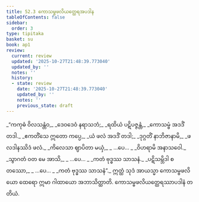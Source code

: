 ```yaml
---
title: 52.3 ကောသမ္ဗဖလိယတ္ထေရအပဒါန
tableOfContents: false
sidebar:
  order: 3
type: tipitaka
basket: su
book: ap1
review:
  current: review
  updated: '2025-10-27T21:48:39.773040'
  updated_by: ''
  notes: ''
  history:
  - state: review
    date: '2025-10-27T21:48:39.773040'
    updated_by: ''
    notes: ''
    previous_state: draft
---
```



<ReviewStatus review={frontmatter.review} showDetails={true} />

<HypothesisAnnotation frontmatter={frontmatter} />

<DynamicBreadcrumb />

<Division number="12" book="ap1" e="ch" v="20" p="430">

<Paragraph number="6706" type="verses" book="ap1">
_“ကကုဓံ ဝိလသန္တံဝ,_  
_ဒေဝဒေဝံ နရာသဘံ;_  
_ရထိယံ ပဋိပဇ္ဇန္တံ,_  
_ကောသမ္ဗံ အဒဒိံ တဒါ._  

</Paragraph>

</Division>
<Division number="13" book="ap1" e="ch" v="20" p="430">

<Paragraph number="6707" type="verses" book="ap1">
_ဧကတိံသေ ဣတော ကပ္ပေ,_  
_ယံ ဖလံ အဒဒိံ တဒါ;_  
_ဒုဂ္ဂတိံ နာဘိဇာနာမိ,_  
_ဖလဒါနဿိဒံ ဖလံ._  

</Paragraph>

</Division>
<Division number="14" book="ap1" e="ch" v="20" p="430">

<Paragraph number="6708" type="verses" book="ap1">
_ကိလေသာ ဈာပိတာ မယှံ,_  
_ …ပေ… _  
_ဝိဟရာမိ အနာသဝေါ._  

</Paragraph>

</Division>
<Division number="15" book="ap1" e="ch" v="20" p="430">

<Paragraph number="6709" type="verses" book="ap1">
_သွာဂတံ ဝတ မေ အာသိ,_  
_ …ပေ… _  
_ကတံ ဗုဒ္ဓဿ သာသနံ._  

</Paragraph>

</Division>
<Division number="16" book="ap1" e="ch" v="20" p="430">

<Paragraph number="6710" type="verses" book="ap1">
_ပဋိသမ္ဘိဒါ စတဿော,_  
_ …ပေ… _  
_ကတံ ဗုဒ္ဓဿ သာသနံ”._  

</Paragraph>

<Paragraph number="6711" book="ap1">
ဣတ္ထံ သုဒံ အာယသ္မာ ကောသမ္ဗဖလိယော ထေရော ဣမာ ဂါထာယော အဘာသိတ္ထာတိ.

</Paragraph>
</Division>

<Paragraph number="6712" type="center" book="ap1">
ကောသမ္ဗဖလိယတ္ထေရဿာပဒါနံ တတိယံ.
</Paragraph>